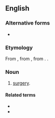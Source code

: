 ==English==

===Alternative forms===
* {{alter|en|chirurgie}}

===Etymology===
From {{inh|en|enm|cirurgie}}, from {{der|en|fro|cirurgie}}, from {{der|en|la|chīrurgia}}. {{doublet|en|surgery}}.

===Noun===
{{en-noun|~}}

# {{lb|en|archaic}} [[surgery|surgery]].
#: {{syn|en|chirurgery}}

====Related terms====
* {{l|en|chirurgeon}}
* {{l|en|chirurgical}}